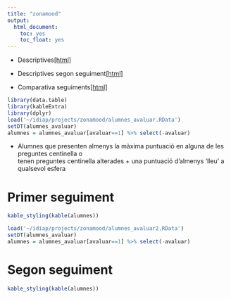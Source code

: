```yaml
---
title: "zonamood"
output:
  html_document:
    toc: yes
    toc_float: yes
---
```



* Descriptives[[html]](descriptives.html)

* Descriptives segon seguiment[[html]](descriptives2.html)

* Comparativa seguiments[[html]](comparativa.html)

```r
library(data.table)
library(kableExtra)
library(dplyr)
load('~/idiap/projects/zonamood/alumnes_avaluar.RData')
setDT(alumnes_avaluar)
alumnes = alumnes_avaluar[avaluar==1] %>% select(-avaluar)
```

* Alumnes que presenten almenys la màxima puntuació en alguna de les preguntes centinella o <br> tenen preguntes centinella alterades + una puntuació d'almenys 'lleu' a qualsevol esfera

# Primer seguiment

```r
kable_styling(kable(alumnes))
```

```r
load('~/idiap/projects/zonamood/alumnes_avaluar2.RData')
setDT(alumnes_avaluar)
alumnes = alumnes_avaluar[avaluar==1] %>% select(-avaluar)
```

# Segon seguiment


```r
kable_styling(kable(alumnes))
```
